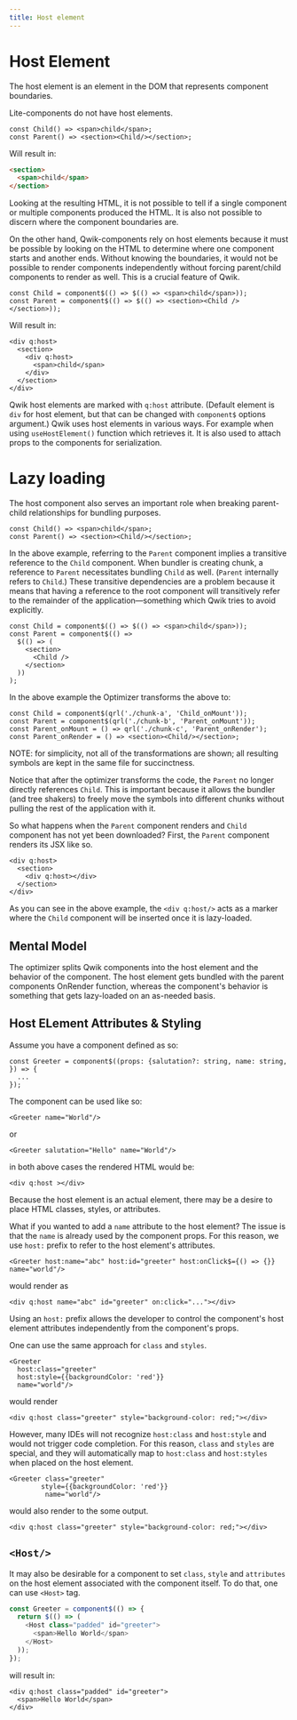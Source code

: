 ```yaml
---
title: Host element
---
```


# Host Element

The host element is an element in the DOM that represents component boundaries.

Lite-components do not have host elements.

```tsx
const Child() => <span>child</span>;
const Parent() => <section><Child/></section>;
```

Will result in:

```html
<section>
  <span>child</span>
</section>
```

Looking at the resulting HTML, it is not possible to tell if a single component or multiple components produced the HTML. It is also not possible to discern where the component boundaries are.

On the other hand, Qwik-components rely on host elements because it must be possible by looking on the HTML to determine where one component starts and another ends. Without knowing the boundaries, it would not be possible to render components independently without forcing parent/child components to render as well. This is a crucial feature of Qwik.

```tsx
const Child = component$(() => $(() => <span>child</span>));
const Parent = component$(() => $(() => <section><Child /></section>));
```

Will result in:

```htmlembedded=
<div q:host>
  <section>
    <div q:host>
      <span>child</span>
    </div>
  </section>
</div>
```

Qwik host elements are marked with `q:host` attribute. (Default element is `div` for host element, but that can be changed with `component$` options argument.) Qwik uses host elements in various ways. For example when using `useHostElement()` function which retrieves it. It is also used to attach props to the components for serialization.

# Lazy loading

The host component also serves an important role when breaking parent-child relationships for bundling purposes.

```tsx
const Child() => <span>child</span>;
const Parent() => <section><Child/></section>;
```

In the above example, referring to the `Parent` component implies a transitive reference to the `Child` component. When bundler is creating chunk, a reference to `Parent` necessitates bundling `Child` as well. (`Parent` internally refers to `Child`.) These transitive dependencies are a problem because it means that having a reference to the root component will transitively refer to the remainder of the application—something which Qwik tries to avoid explicitly.

```tsx
const Child = component$(() => $(() => <span>child</span>));
const Parent = component$(() =>
  $(() => (
    <section>
      <Child />
    </section>
  ))
);
```

In the above example the Optimizer transforms the above to:

```tsx
const Child = component$(qrl('./chunk-a', 'Child_onMount'));
const Parent = component$(qrl('./chunk-b', 'Parent_onMount'));
const Parent_onMount = () => qrl('./chunk-c', 'Parent_onRender');
const Parent_onRender = () => <section><Child/></section>;
```

NOTE: for simplicity, not all of the transformations are shown; all resulting symbols are kept in the same file for succinctness.

Notice that after the optimizer transforms the code, the `Parent` no longer directly references `Child`. This is important because it allows the bundler (and tree shakers) to freely move the symbols into different chunks without pulling the rest of the application with it.

So what happens when the `Parent` component renders and `Child` component has not yet been downloaded? First, the `Parent` component renders its JSX like so.

```htmlembedded=
<div q:host>
  <section>
    <div q:host></div>
  </section>
</div>
```

As you can see in the above example, the `<div q:host/>` acts as a marker where the `Child` component will be inserted once it is lazy-loaded.

## Mental Model

The optimizer splits Qwik components into the host element and the behavior of the component. The host element gets bundled with the parent components OnRender function, whereas the component's behavior is something that gets lazy-loaded on an as-needed basis.

## Host ELement Attributes & Styling

Assume you have a component defined as so:

```tsx
const Greeter = component$((props: {salutation?: string, name: string, }) => {
  ...
});
```

The component can be used like so:

```htmlembedded=
<Greeter name="World"/>
```

or

```htmlembedded=
<Greeter salutation="Hello" name="World"/>
```

in both above cases the rendered HTML would be:

```htmlembedded=
<div q:host ></div>
```

Because the host element is an actual element, there may be a desire to place HTML classes, styles, or attributes.

What if you wanted to add a `name` attribute to the host element? The issue is that the `name` is already used by the component props. For this reason, we use `host:` prefix to refer to the host element's attributes.

```htmlembedded=
<Greeter host:name="abc" host:id="greeter" host:onClick$={() => {}} name="world"/>
```

would render as

```htmlembedded=
<div q:host name="abc" id="greeter" on:click="..."></div>
```

Using an `host:` prefix allows the developer to control the component's host element attributes independently from the component's props.

One can use the same approach for `class` and `styles`.

```htmlembedded=
<Greeter
  host:class="greeter"
  host:style={{backgroundColor: 'red'}}
  name="world"/>
```

would render

```htmlembedded=
<div q:host class="greeter" style="background-color: red;"></div>
```

However, many IDEs will not recognize `host:class` and `host:style` and would not trigger code completion. For this reason, `class` and `styles` are special, and they will automatically map to `host:class` and `host:styles` when placed on the host element.

```htmlembedded=
<Greeter class="greeter"
        style={{backgroundColor: 'red'}}
         name="world"/>
```

would also render to the some output.

```htmlembedded=
<div q:host class="greeter" style="background-color: red;"></div>
```

## `<Host/>`

It may also be desirable for a component to set `class`, `style` and `attributes` on the host element associated with the component itself. To do that, one can use `<Host>` tag.

```typescript
const Greeter = component$(() => {
  return $(() => (
    <Host class="padded" id="greeter">
      <span>Hello World</span>
    </Host>
  ));
});
```

will result in:

```htmlembedded=
<div q:host class="padded" id="greeter">
  <span>Hello World</span>
</div>
```
